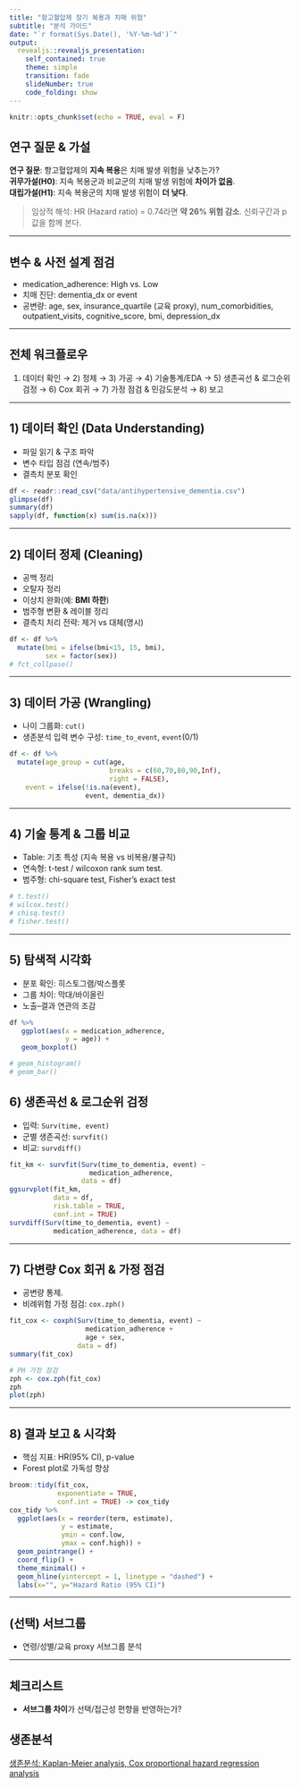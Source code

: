 ```yaml
---
title: "항고혈압제 장기 복용과 치매 위험"
subtitle: "분석 가이드"
date: "`r format(Sys.Date(), '%Y-%m-%d')`"
output:
  revealjs::revealjs_presentation:
    self_contained: true
    theme: simple
    transition: fade
    slideNumber: true
    code_folding: show
---
```


```{=html}
<style type="text/css">
p, li {
  text-align: left;
}
</style>
```

```r
knitr::opts_chunk$set(echo = TRUE, eval = F)
```

## 연구 질문 & 가설

**연구 질문**: 항고혈압제의 **지속 복용**은 치매 발생 위험을 낮추는가?\
**귀무가설(H0)**: 지속 복용군과 비교군의 치매 발생 위험에 **차이가 없음**.\
**대립가설(H1)**: 지속 복용군의 치매 발생 위험이 **더 낮다**.

> 임상적 해석: HR (Hazard ratio) = 0.74라면 **약 26% 위험 감소**. 신뢰구간과 p값을 함께 본다.

-------------------------

## 변수 & 사전 설계 점검

- medication_adherence: High vs. Low 
- 치매 진단: dementia_dx or event 
- 공변량: age, sex, insurance_quartile (교육 proxy), num_comorbidities, outpatient_visits, cognitive_score, bmi, depression_dx

------------------

## 전체 워크플로우

1)  데이터 확인 → 2) 정제 → 3) 가공 → 4) 기술통계/EDA → 5) 생존곡선 & 로그순위검정 → 6) Cox 회귀 → 7) 가정 점검 & 민감도분석 → 8) 보고

------------------

## 1) 데이터 확인 (Data Understanding)

-   파일 읽기 & 구조 파악
-   변수 타입 점검 (연속/범주)
-   결측치 분포 확인

``` r
df <- readr::read_csv("data/antihypertensive_dementia.csv") 
glimpse(df)
summary(df)
sapply(df, function(x) sum(is.na(x))) 
```

--------------------

## 2) 데이터 정제 (Cleaning)

- 공백 정리
- 오탈자 정리 
- 이상치 완화(예: **BMI 하한**)
- 범주형 변환 & 레이블 정리
- 결측치 처리 전략: 제거 vs 대체(명시)

``` r
df <- df %>%
  mutate(bmi = ifelse(bmi<15, 15, bmi),
         sex = factor(sex))
# fct_collpase()
```

---------------------------

## 3) 데이터 가공 (Wrangling)

-   나이 그룹화: `cut()`
-   생존분석 입력 변수 구성: `time_to_event`, `event`(0/1)

``` r
df <- df %>%
  mutate(age_group = cut(age, 
                         breaks = c(60,70,80,90,Inf), 
                         right = FALSE),
    event = ifelse(!is.na(event), 
                   event, dementia_dx))
```

----------------

## 4) 기술 통계 & 그룹 비교

-   Table: 기초 특성 (지속 복용 vs 비복용/불규칙)
-   연속형: t-test / wilcoxon rank sum test.\
-   범주형: chi-square test, Fisher's exact test

``` r
# t.test()
# wilcox.test()
# chisq.test()
# fisher.test()
```

-----------------------

## 5) 탐색적 시각화

-   분포 확인: 히스토그램/박스플롯
-   그룹 차이: 막대/바이올린
-   노출--결과 연관의 조감

``` r
df %>%
   ggplot(aes(x = medication_adherence, 
              y = age)) +
   geom_boxplot() 

# geom_histogram()
# geom_bar() 
```


## 6) 생존곡선 & 로그순위 검정

-   입력: `Surv(time, event)`
-   군별 생존곡선: `survfit()`
-   비교: `survdiff()`

``` r
fit_km <- survfit(Surv(time_to_dementia, event) ~ 
                    medication_adherence, 
                  data = df)
ggsurvplot(fit_km, 
           data = df, 
           risk.table = TRUE, 
           conf.int = TRUE)
survdiff(Surv(time_to_dementia, event) ~ 
           medication_adherence, data = df)
```

-------------------------

## 7) 다변량 Cox 회귀 & 가정 점검

-   공변량 통제.\
-   비례위험 가정 점검: `cox.zph()`

``` r
fit_cox <- coxph(Surv(time_to_dementia, event) ~
                   medication_adherence +
                   age + sex,
                 data = df)
summary(fit_cox)

# PH 가정 점검
zph <- cox.zph(fit_cox)
zph
plot(zph)
```

----------------------

## 8) 결과 보고 & 시각화

-   핵심 지표: HR(95% CI), p-value
-   Forest plot로 가독성 향상

```r
broom::tidy(fit_cox, 
            exponentiate = TRUE, 
            conf.int = TRUE) -> cox_tidy
cox_tidy %>%
  ggplot(aes(x = reorder(term, estimate), 
             y = estimate, 
             ymin = conf.low, 
             ymax = conf.high)) +
  geom_pointrange() + 
  coord_flip() + 
  theme_minimal() +
  geom_hline(yintercept = 1, linetype = "dashed") +
  labs(x="", y="Hazard Ratio (95% CI)")
```

----------------------

## (선택) 서브그룹

- 연령/성별/교육 proxy 서브그룹 분석\

----------------------

## 체크리스트

- **서브그룹 차이**가 선택/접근성 편향을 반영하는가?

## 생존분석

[생존분석: Kaplan-Meier analysis, Cox proportional hazard regression analysis](https://mixolydian-canoe-039.notion.site/25336359f28680eb8b42ff0a1064dc9b)









